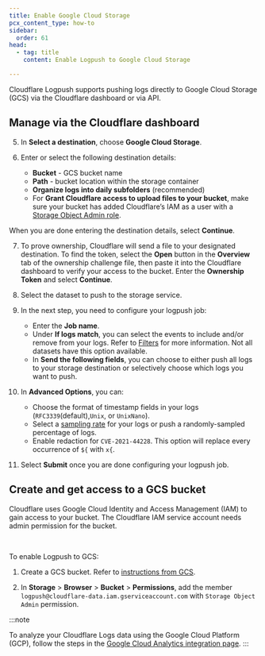 ```yaml
---
title: Enable Google Cloud Storage
pcx_content_type: how-to
sidebar:
  order: 61
head:
  - tag: title
    content: Enable Logpush to Google Cloud Storage

---
```



Cloudflare Logpush supports pushing logs directly to Google Cloud Storage (GCS) via the Cloudflare dashboard or via API.

## Manage via the Cloudflare dashboard

<Render file="enable-logpush-job" />

5. In **Select a destination**, choose **Google Cloud Storage**.

6. Enter or select the following destination details:
   * **Bucket** - GCS bucket name
   * **Path** - bucket location within the storage container
   * **Organize logs into daily subfolders** (recommended)
   * For **Grant Cloudflare access to upload files to your bucket**, make sure your bucket has added Cloudflare’s IAM as a user with a [Storage Object Admin role](https://cloud.google.com/storage/docs/access-control/iam-roles).

When you are done entering the destination details, select **Continue**.

7. To prove ownership, Cloudflare will send a file to your designated destination. To find the token, select the **Open** button in the **Overview** tab of the ownership challenge file, then paste it into the Cloudflare dashboard to verify your access to the bucket. Enter the **Ownership Token** and select **Continue**.

8. Select the dataset to push to the storage service.

9. In the next step, you need to configure your logpush job:
   * Enter the **Job name**.
   * Under **If logs match**, you can select the events to include and/or remove from your logs. Refer to [Filters](/logs/reference/filters/) for more information. Not all datasets have this option available.
   * In **Send the following fields**, you can choose to either push all logs to your storage destination or selectively choose which logs you want to push.

10. In **Advanced Options**, you can:
    * Choose the format of timestamp fields in your logs (`RFC3339`(default),`Unix`, or `UnixNano`).
    * Select a [sampling rate](/logs/get-started/api-configuration/#sampling-rate) for your logs or push a randomly-sampled percentage of logs.
    * Enable redaction for `CVE-2021-44228`. This option will replace every occurrence of `${` with `x{`.

11. Select **Submit** once you are done configuring your logpush job.

## Create and get access to a GCS bucket

Cloudflare uses Google Cloud Identity and Access Management (IAM) to gain access to your bucket. The Cloudflare IAM service account needs admin permission for the bucket.

<Render file="enable-read-permissions" /> <br/>

To enable Logpush to GCS:

1. Create a GCS bucket. Refer to [instructions from GCS](https://cloud.google.com/storage/docs/creating-buckets#storage-create-bucket-console).

2. In **Storage** > **Browser** > **Bucket** > **Permissions**, add the member `logpush@cloudflare-data.iam.gserviceaccount.com` with `Storage Object Admin` permission.

:::note

To analyze your Cloudflare Logs data using the Google Cloud Platform (GCP), follow the steps in the [Google Cloud Analytics integration page](/analytics/analytics-integrations/google-cloud/). 
:::
